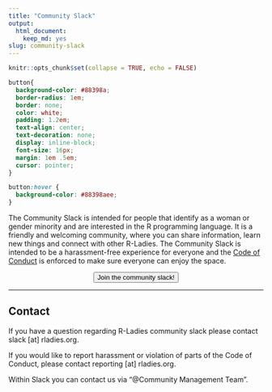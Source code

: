 ```yaml
---
title: "Community Slack"
output:
  html_document:
    keep_md: yes
slug: community-slack
---
```



```r
knitr::opts_chunk$set(collapse = TRUE, echo = FALSE)
```

```css
button{
  background-color: #88398a;
  border-radius: 1em;
  border: none;
  color: white;
  padding: 1.2em;
  text-align: center;
  text-decoration: none;
  display: inline-block;
  font-size: 16px;
  margin: 1em .5em;
  cursor: pointer;
}

button:hover {
  background-color: #88398aee;
}
```


The Community Slack is intended for people that identify as a woman or gender minority and are interested in the R programming language.
It is a friendly and welcoming community, where you can share information, learn new things and connect with other R-Ladies.
The Community Slack is intended to be a harassment-free experience for everyone and the [Code of Conduct](coc/) is enforced to make sure everyone can enjoy the space.

<div style='text-align:center;'>
<a href=' http://rladies-community-slack.herokuapp.com'><button type="button">Join the community slack!</button></a>  
</div>

---

## Contact
If you have a question regarding R-Ladies community slack please contact slack [at] rladies.org.

If you would like to report harassment or violation of parts of the Code of Conduct, please contact reporting [at] rladies.org.

Within Slack you can contact us via "@Community Management Team".
